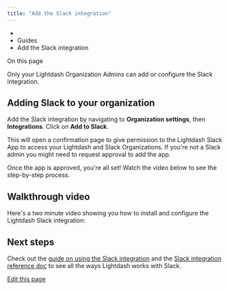```yaml
---
title: "Add the Slack integration"
---
```


* [](/)
* Guides
* Add the Slack integration

On this page

<Info>
  Only your Lightdash Organization Admins can add or configure the Slack integration.
</Info>

## Adding Slack to your organization[​](#adding-slack-to-your-organization "Direct link to Adding Slack to your organization")

Add the Slack integration by navigating to **Organization settings**, then **Integrations**. Click on **Add to Slack**.

This will open a confirmation page to give permission to the Lightdash Slack App to access your Lightdash and Slack Organizations. If you're not a Slack admin you might need to request approval to add the app.

Once the app is approved, you're all set! Watch the video below to see the step-by-step process.

## Walkthrough video[​](#walkthrough-video "Direct link to Walkthrough video")

Here's a two minute video showing you how to install and configure the Lightdash Slack integration:

## Next steps[​](#next-steps "Direct link to Next steps")

Check out the [guide on using the Slack integration](/guides/using-slack-integration) and the [Slack integration reference doc](/references/slack-integration) to see all the ways Lightdash works with Slack.

[Edit this page](https://github.com/lightdash/lightdash/edit/main/docs/docs/guides/adding-slack-integration.mdx)
